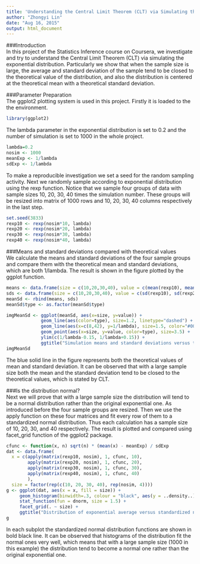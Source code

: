 ```yaml
---
title: 'Understanding the Central Limit Theorem (CLT) via Simulating the Exponential Distribution'
author: "Zhongyi Lin"
date: "Aug 16, 2015"
output: html_document
---
```


###Introduction  
In this project of the Statistics Inference course on Coursera, we investigate and try to understand the Central Limit Theorem (CLT) via simulating the exponential distribution. Particularly we show that when the sample size is large, the average and standard deviation of the sample tend to be closed to the theoretical value of the distribution, and also the distribution is centered at the theoretical mean with a theoretical standard deviation.

###Parameter Preparation  
The ggplot2 plotting system is used in this project. Firstly it is loaded to the the environment.    
```r
library(ggplot2)
```
  
The lambda parameter in the exponential distribution is set to 0.2 and the number of simulation is set to 1000 in the whole project.  
```r
lambda=0.2
nosim <- 1000
meanExp <- 1/lambda
sdExp <- 1/lambda
```
  
To make a reproducible investigation we set a seed for the random sampling activity. Next we randomly sample according to exponential distribution using the rexp function. Notice that we sample four groups of data with sample sizes 10, 20, 30, 40 times the simulation number. These groups will be resized into matrix of 1000 rows and 10, 20, 30, 40 columns respectively in the last step.  
```r
set.seed(3833)
rexp10 <- rexp(nosim*10, lambda)
rexp20 <- rexp(nosim*20, lambda)
rexp30 <- rexp(nosim*30, lambda)
rexp40 <- rexp(nosim*40, lambda)
```
  
###Means and standard deviations compared with theoretical values  
We calculate the means and standard deviations of the four sample groups and compare them with the theoretical mean and standard deviations, which are both 1/lambda. The result is shown in the figure plotted by the ggplot function.  
```r
means <- data.frame(size = c(10,20,30,40), value = c(mean(rexp10), mean(rexp20), mean(rexp30), mean(rexp40)), type="mean")
sds <- data.frame(size = c(10,20,30,40), value = c(sd(rexp10), sd(rexp20), sd(rexp30), sd(rexp40)), type="sd")
meanSd <- rbind(means, sds)
meanSd$type <- as.factor(meanSd$type)

imgMeanSd <- ggplot(meanSd, aes(x=size, y=value)) + 
             geom_line(aes(color=type), size=1.2, linetype="dashed") + 
             geom_line(aes(x=c(8,42), y=1/lambda), size=1.5, color="#0088FF", linetype="solid") +
             geom_point(aes(x=size, y=value, color=type), size=3.5) +
             ylim(c(1/lambda-0.15, 1/lambda+0.15)) +
             ggtitle("Simulation means and standard deviations versus theoretical values")
imgMeanSd
```
  
The blue solid line in the figure represents both the theoretical values of mean and standard deviation. It can be observed that with a large sample size both the mean and the standard deviation tend to be closed to the theoretical values, which is stated by CLT.  
  
###Is the distribution normal?  
Next we will prove that with a large sample size the distribution will tend to be a normal distribution rather than the original exponential one. As introduced before the four sample groups are resized. Then we use the apply function on these four matrices and fit every row of them to a standardized normal distribution. Thus each calculation has a sample size of 10, 20, 30, and 40 respectively. The result is plotted and compared using facet_grid function of the ggplot2 package.  
```r
cfunc <- function(x, n) sqrt(n) * (mean(x) - meanExp) / sdExp
dat <- data.frame(
  x = c(apply(matrix(rexp10, nosim), 1, cfunc, 10),
        apply(matrix(rexp20, nosim), 1, cfunc, 20),
        apply(matrix(rexp30, nosim), 1, cfunc, 30),
        apply(matrix(rexp40, nosim), 1, cfunc, 40)
        ),
  size = factor(rep(c(10, 20, 30, 40), rep(nosim, 4))))
g <- ggplot(dat, aes(x = x, fill = size)) + 
     geom_histogram(binwidth=.3, colour = "black", aes(y = ..density..)) +
     stat_function(fun = dnorm, size = 1.5) +
     facet_grid(. ~ size) +
     ggtitle("Distribution of exponential average versus standardized normal distribution")
g
```
  
In each subplot the standardized normal distribution functions are shown in bold black line. It can be observed that histograms of the distribution fit the normal ones very well, which means that with a large sample size (1000 in this example) the distribution tend to become a normal one rather than the original exponential one.
